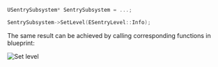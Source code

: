 ```c
USentrySubsystem* SentrySubsystem = ...;

SentrySubsystem->SetLevel(ESentryLevel::Info);
```

The same result can be achieved by calling corresponding functions in blueprint:

![Set level](unreal_set_level.png)
